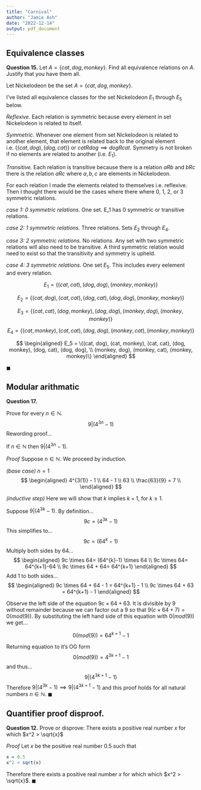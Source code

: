 ```yaml
---
title: "Carnival"
author: "Jamie Ash"
date: "2022-12-14"
output: pdf_document
---
```


## Equivalence classes
**Question 15.** Let $A = \{ cat, dog, monkey\}$. Find all equivalence relations
on $A$. Justify that you have them all.  


Let Nickelodeon be the set $A = \{ cat, dog, monkey\}$.    

I've listed all equivalence classes for the set Nickelodeon $E_1$ through $E_5$ below.    

*Reflexive.* Each relation is symmetric because every element in set Nickelodeon is related to itself.   

*Symmetric.* Whenever one element from set Nickelodeon is 
related to another element, that element is related back to the original element
i.e. $\{(cat, dog), (dog, cat)\}$ or $cat R dog \implies dogRcat$. Symmetry is 
not broken if no elements are related to another (i.e. $E_1$).     

*Transitive.* Each relation is transitive because there is a relation $aRb$ and $bRc$ there is
the relation $aRc$ where $a,b,c$ are elements in Nickelodeon.   

For each relation I made the elements related to themselves i.e. reflexive. Then
I thought there would be the cases where there where 0, 1, 2, or 3 symmetric relations.   

*case 1: 0 symmetric relations.* One set. E_1 has 0 symmetric or transitive relations.   

*case 2: 1 symmetric relations.* Three relations. Sets $E_2$ through $E_4$.   

*case 3: 2 symmetric relations.* No relations. Any set with two symmetric relations
will also need to be transitive. A third symmetric relation would need to exist so
that the transitivity and symmetry is upheld.   

*case 4: 3 symmetric relations.* One set $E_5$. This includes every eelement and 
every relation.  

$$
E_1 = \{(cat, cat), (dog, dog), (monkey, monkey)\}
$$

$$
E_2 = \{(cat, dog), (cat, cat), (dog, cat), (dog, dog), (monkey, monkey)\}
$$

$$
E_3 = \{(cat, cat), (dog, monkey), (dog, dog), (monkey, dog), (monkey, monkey)\}
$$

$$
E_4 = \{(cat, monkey), (cat, cat), (dog, dog), (monkey, cat), (monkey, monkey)\}
$$

$$
\begin{aligned}
E_5 = \{(cat, dog), (cat, monkey), (cat, cat), (dog, monkey), (dog, cat), (dog, dog), \\
(monkey, dog), (monkey, cat), (monkey, monkey)\}
\end{aligned}
$$


$\blacksquare$

\newpage 

## Modular arithmatic
**Question 17.**

Prove for every $n \in \mathbb{N}$.
$$
9|(4^{3n}-1)
$$
Rewording proof...

If $n \in \mathbb{N}$ then $9|(4^{3n}-1)$.  

*Proof* 
Suppose $n \in \mathbb{N}$. We proceed by induction.  

*(base case)* $n = 1$
$$
\begin{aligned}
4^{3(1)} - 1 \\
64 - 1 \\
63 \\
\frac{63}{9} = 7 \\
\end{aligned}
$$

*(inductive step)* 
Here we will show that $k$ implies $k + 1$, for $k \geq 1$.  

Suppose $9|(4^{3k}-1)$. By definition...   
$$ 
9c = (4^{3k}-1)
$$
This simplifies to...  
$$
9c = (64^{k}-1)
$$
Multiply both sides by 64...  
$$
\begin{aligned}
9c \times 64= (64^{k}-1) \times 64 \\
9c \times 64= 64^{k+1}-64 \\
9c \times 64 + 64= 64^{k+1}
\end{aligned}
$$
Add 1 to both sides...  
$$
\begin{aligned}
9c \times 64 + 64 - 1 = 64^{k+1} - 1 \\
9c \times 64 + 63 = 64^{k+1} - 1
\end{aligned}
$$

Observe the left side of the equation $9c \times 64 + 63$. It is divisible by $9$
without remainder because we can factor out a 9 so that 
$9(c \times 64 + 7) = 0(mod(9))$. By substituting the left hand side of this 
equation with $0(mod(9))$ we get...  

$$
0(mod(9)) = 64^{k+1} - 1 
$$

Returning equation to it's OG form  
$$
0(mod(9)) = 4^{3k+1} - 1 
$$
and thus...  
$$
9|(4^{3k+1} - 1) 
$$
Therefore $9|(4^{3k}-1) \implies 9|(4^{3k+1}-1)$ and this proof holds for all 
natural numbers $n \in \mathbb{N}$. $\blacksquare$

## Quantifier proof disproof.  

**Question 12.** Prove or disprove: There exists a positive real number $x$ for 
which $x^2 > \sqrt{x}$  

*Proof*
Let $x$ be the positive real number 0.5 such that

```r
x = 0.5
x^2 < sqrt(x)
```

Therefore there exists a positive real number $x$ for which which 
$x^2 > \sqrt{x}$. $\blacksquare$




















